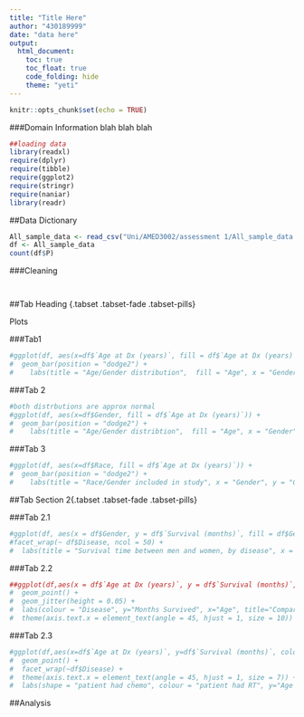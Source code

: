 ```yaml
---
title: "Title Here"
author: "430189999"
date: "data here"
output:
  html_document:
    toc: true
    toc_float: true
    code_folding: hide
    theme: "yeti"
---
```


```r
knitr::opts_chunk$set(echo = TRUE)
```
###Domain Information
blah blah blah
```r
##loading data
library(readxl)
require(dplyr)
require(tibble)
require(ggplot2)
require(stringr)
require(naniar)
library(readr)
```
##Data Dictionary


```r
All_sample_data <- read_csv("Uni/AMED3002/assessment 1/All_sample_data.csv")
df <- All_sample_data
count(df$P)
```

###Cleaning

```r

```

```r
```

##Tab Heading {.tabset .tabset-fade .tabset-pills}

Plots

###Tab1

```r
#ggplot(df, aes(x=df$`Age at Dx (years)`, fill = df$`Age at Dx (years)`)) +
#  geom_bar(position = "dodge2") +
#    labs(title = "Age/Gender distribution",  fill = "Age", x = "Gender", y = "Count")
```

###Tab 2

```r
#both distrbutions are approx normal
#ggplot(df, aes(x=df$Gender, fill = df$`Age at Dx (years)`)) +
#  geom_bar(position = "dodge2") +
#    labs(title = "Age/Gender distribtion",  fill = "Age", x = "Gender", y = "Count")
```

###Tab 3


```r
#ggplot(df, aes(x=df$Race, fill = df$`Age at Dx (years)`)) +
#  geom_bar(position = "dodge2") +
#    labs(title = "Race/Gender included in study", x = "Gender", y = "Count", fill = "Age")
```

##Tab Section 2{.tabset .tabset-fade .tabset-pills}

###Tab 2.1

```r
#ggplot(df, aes(x = df$Gender, y = df$`Survival (months)`, fill = df$Gender)) + geom_boxplot() +
#facet_wrap(~ df$Disease, ncol = 50) +
#  labs(title = "Survival time between men and women, by disease", x = "Gender", y = "Survival Time")
```

###Tab 2.2

```r
##ggplot(df,aes(x = df$`Age at Dx (years)`, y = df$`Survival (months)`, colour = df$Disease)) +
#  geom_point() +
#  geom_jitter(height = 0.05) +
#  labs(colour = "Disease", y="Months Survived", x="Age", title="Comparing Age and Survival by Disease type") +
#  theme(axis.text.x = element_text(angle = 45, hjust = 1, size = 10))
```


###Tab 2.3

```r
#ggplot(df,aes(x=df$`Age at Dx (years)`, y=df$`Survival (months)`, colour = df$`OnStudy Therapy Radiation Type`, #shape = df$`OnStudy Therapy Chemo Agent Name`)) +
#  geom_point() +
#  facet_wrap(~df$Disease) +
#  theme(axis.text.x = element_text(angle = 45, hjust = 1, size = 7)) +
#  labs(shape = "patient had chemo", colour = "patient had RT", y="Age at diagnosis",x="Months survived" ,title = "Comparing age and survival time by treatment type, between diseases")
```

##Analysis

```r

```

```r
```

```r

```




